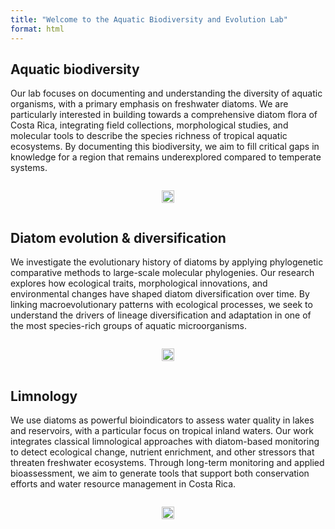 ```yaml
---
title: "Welcome to the Aquatic Biodiversity and Evolution Lab"
format: html
---
```


## Aquatic biodiversity

::: {.grid}

::: {.g-col-6}
Our lab focuses on documenting and understanding the diversity of aquatic organisms, with a primary emphasis on freshwater diatoms. We are particularly interested in building towards a comprehensive diatom flora of Costa Rica, integrating field collections, morphological studies, and molecular tools to describe the species richness of tropical aquatic ecosystems. By documenting this biodiversity, we aim to fill critical gaps in knowledge for a region that remains underexplored compared to temperate systems.
:::

::: {.g-col-6 style="display: flex; align-items: center; justify-content: center;"}
![](img/kutzing.png){fig-align="center" width="100%"}
:::

:::

## Diatom evolution & diversification

::: {.grid}

::: {.g-col-6}
We investigate the evolutionary history of diatoms by applying phylogenetic comparative methods to large-scale molecular phylogenies. Our research explores how ecological traits, morphological innovations, and environmental changes have shaped diatom diversification over time. By linking macroevolutionary patterns with ecological processes, we seek to understand the drivers of lineage diversification and adaptation in one of the most species-rich groups of aquatic microorganisms.
:::

::: {.g-col-6 style="display: flex; align-items: center; justify-content: center;"}
![](img/swarms.png){fig-align="center" width="100%"}
:::

:::

## Limnology

::: {.grid}

::: {.g-col-6}
We use diatoms as powerful bioindicators to assess water quality in lakes and reservoirs, with a particular focus on tropical inland waters. Our work integrates classical limnological approaches with diatom-based monitoring to detect ecological change, nutrient enrichment, and other stressors that threaten freshwater ecosystems. Through long-term monitoring and applied bioassessment, we aim to generate tools that support both conservation efforts and water resource management in Costa Rica.
:::

::: {.g-col-6 style="display: flex; align-items: center; justify-content: center;"}
![](img/arenal.jpg){fig-align="center" width="100%"}
:::

:::
